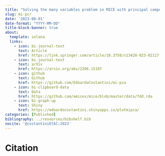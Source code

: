 ```yaml
---
title: "Solving the many variables problem in MICE with principal component regression."
slug: mi-pcr
date: '2023-08-01'
date-format: "YYYY-MM-DD"
title-block-banner: true
about:
  template: solana
  links:
    - icon: bi-journal-text
      text: Article
      href: https://link.springer.com/article/10.3758/s13428-023-02117-1
    - icon: bi-journal-text
      text: arXiv
      href: https://arxiv.org/abs/2206.15107
    - icon: github
      text: Github
      href: https://github.com/EdoardoCostantini/mi-pca
    - icon: bi-clipboard-data
      text: Data
      href: https://github.com/amices/mice/blob/master/data/fdd.rda
    - icon: bi-graph-up
      text: Shiny
      href: https://edoardocostantini.shinyapps.io/plotmipca/
categories: [Published]
bibliography: ../resources/bibshelf.bib
nocite: '@costantiniEtAl:2023'
---
```


# Citation